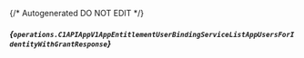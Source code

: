 {/* Autogenerated DO NOT EDIT  */}

##### *{`operations.C1APIAppV1AppEntitlementUserBindingServiceListAppUsersForIdentityWithGrantResponse`}*

<Collapsible defaultOpen openLabel={Labels.showProperties} closeLabel={Labels.hideProperties}>
  <C1APIAppV1AppEntitlementUserBindingServiceListAppUsersForIdentityWithGrantResponse />
</Collapsible>



